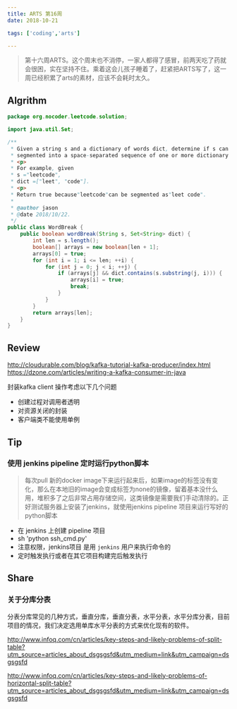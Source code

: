 ```yaml
---
title: ARTS 第16周
date: 2018-10-21

tags: ['coding','arts']

---
```


> 第十六周ARTS。这个周末也不消停，一家人都得了感冒，前两天吃了药就会很困，实在坚持不住。乘着这会儿孩子睡着了，赶紧把ARTS写了，这一周已经积累了arts的素材，应该不会耗时太久。

## Algrithm

```java
package org.nocoder.leetcode.solution;

import java.util.Set;

/**
 * Given a string s and a dictionary of words dict, determine if s can be
 * segmented into a space-separated sequence of one or more dictionary words.
 * <p>
 * For example, given
 * s ="leetcode",
 * dict =["leet", "code"].
 * <p>
 * Return true because"leetcode"can be segmented as"leet code".
 *
 * @author jason
 * @date 2018/10/22.
 */
public class WordBreak {
    public boolean wordBreak(String s, Set<String> dict) {
        int len = s.length();
        boolean[] arrays = new boolean[len + 1];
        arrays[0] = true;
        for (int i = 1; i <= len; ++i) {
            for (int j = 0; j < i; ++j) {
                if (arrays[j] && dict.contains(s.substring(j, i))) {
                    arrays[i] = true;
                    break;
                }
            }
        }
        return arrays[len];
    }
}

```


## Review

http://cloudurable.com/blog/kafka-tutorial-kafka-producer/index.html
https://dzone.com/articles/writing-a-kafka-consumer-in-java

封装kafka client 操作考虑以下几个问题

- 创建过程对调用者透明
- 对资源关闭的封装
- 客户端类不能使用单例

## Tip

### 使用 jenkins pipeline 定时运行python脚本

> 每次pull 新的docker image下来运行起来后，如果image的标签没有变化，那么在本地旧的image会变成标签为none的镜像，留着基本没什么用，堆积多了之后非常占用存储空间，这类镜像是需要我们手动清除的。正好测试服务器上安装了jenkins，就使用jenkins pipeline 项目来运行写好的python脚本

- 在 jenkins 上创建 pipeline 项目
- sh 'python ssh_cmd.py'
- 注意权限，jenkins项目 是用 `jenkins` 用户来执行命令的
- 定时触发执行或者在其它项目构建完后触发执行

## Share

### 关于分库分表

分表分库常见的几种方式，垂直分库，垂直分表，水平分表，水平分库分表，目前项目的情况，我们决定选用单库水平分表的方式来优化现有的软件。

http://www.infoq.com/cn/articles/key-steps-and-likely-problems-of-split-table?utm_source=articles_about_dsgsgsfd&utm_medium=link&utm_campaign=dsgsgsfd

http://www.infoq.com/cn/articles/key-steps-and-likely-problems-of-horizontal-split-table?utm_source=articles_about_dsgsgsfd&utm_medium=link&utm_campaign=dsgsgsfd

